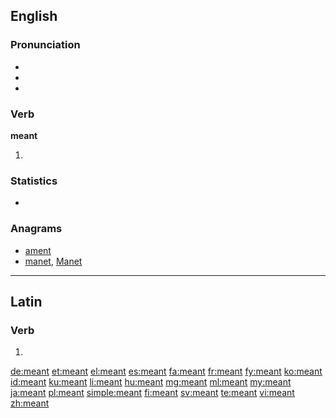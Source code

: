 ==English==

===Pronunciation===
* {{IPA|/ˈmɛnt/}}
* {{audio|en-us-meant.ogg|Audio (US)}}
* {{rhymes|ɛnt}}

===Verb===
'''meant'''

# {{past of|mean}}

===Statistics===
* {{rank|language|court|British|753|meant|tears|expected|considered}}

===Anagrams===
* [[ament#English|ament]]
* [[manet#English|manet]], [[Manet#English|Manet]]

----

==Latin==

===Verb===
{{la-verb-form|meant}}

# {{conjugation of|[[meo#Latin|meō]]||3|p|pres|act|ind}}

[[de:meant]]
[[et:meant]]
[[el:meant]]
[[es:meant]]
[[fa:meant]]
[[fr:meant]]
[[fy:meant]]
[[ko:meant]]
[[id:meant]]
[[ku:meant]]
[[li:meant]]
[[hu:meant]]
[[mg:meant]]
[[ml:meant]]
[[my:meant]]
[[ja:meant]]
[[pl:meant]]
[[simple:meant]]
[[fi:meant]]
[[sv:meant]]
[[te:meant]]
[[vi:meant]]
[[zh:meant]]